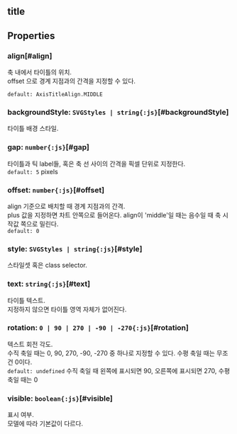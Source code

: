 ## title

## Properties

### align[#align]
축 내에서 타이틀의 위치.\
 offset 으로 경계 지점과의 간격을 지정할 수 있다.  


`default: AxisTitleAlign.MIDDLE`  

### backgroundStyle: `SVGStyles | string{:js}`[#backgroundStyle]
타이틀 배경 스타일.  

### gap: `number{:js}`[#gap]
타이틀과 틱 label들, 혹은 축 선 사이의 간격을 픽셀 단위로 지정한다.  
`default: 5` pixels 

### offset: `number{:js}`[#offset]
align  기준으로 배치할 때 경계 지점과의 간격.\
plus 값을 지정하면 차트 안쪽으로 들어온다.
align이 'middle'일 때는 음수일 때 축 시작값 쪽으로 밀린다.  
`default: 0`  

### style: `SVGStyles | string{:js}`[#style]
스타일셋 혹은 class selector.  

### text: `string{:js}`[#text]
타이틀 텍스트.\
지정하지 않으면 타이틀 영역 자체가 없어진다.  

### rotation: `0 | 90 | 270 | -90 | -270{:js}`[#rotation]
텍스트 회전 각도.\
수직 축일 때는 0, 90, 270, -90, -270 중 하나로 지정할 수 있다.
수평 축일 때는 무조건 0이다.  
`default: undefined` 수직 축일 때 왼쪽에 표시되면 90, 오른쪽에 표시되면 270, 수평 축일 때는 0 

### visible: `boolean{:js}`[#visible]
표시 여부.\
모델에 따라 기본값이 다르다.
<FiddleLink label="Legend Visible" href="https:/jsfiddle.net/gh/get/library/pure/realgrid/realchart-demo/tree/master/common/legend-visible"/>  
